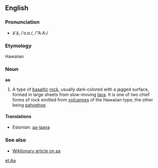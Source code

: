 ==English==
===Pronunciation===
*ä'ä, /ˈɑːɑː/, /"A:A:/

===Etymology===
Hawaiian

===Noun===
'''aa'''

#A type of [[basaltic]] [[rock]], usually dark-colored with a jagged surface, formed in large sheets from slow-moving [[lava]]. It is one of two chief forms of rock emitted from [[volcano]]es of the Hawaiian type, the other being [[pahoehoe]].

====Translations====
*Estonian: [[aa-laava]]

===See also===
*[[w:Aa|Wiktionary article on aa]]

[[et:Aa]]